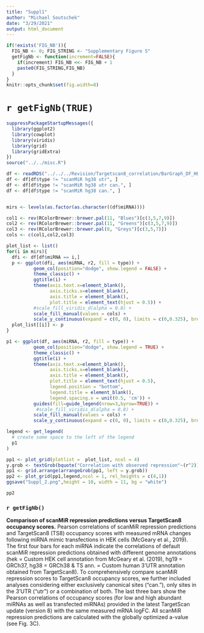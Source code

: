 ```yaml
---
title: "Suppl1"
author: "Michael Soutschek"
date: "3/29/2021"
output: html_document
---
```



```r
if(!exists('FIG_NB')){
  FIG_NB <- 0; FIG_STRING <- "Supplementary Figure S"
  getFigNb <- function(increment=FALSE){
    if(increment) FIG_NB <<- FIG_NB + 1
    paste0(FIG_STRING,FIG_NB)
  }
}
knitr::opts_chunk$set(fig.width=8)
```

# `r getFigNb(TRUE)`



```r
suppressPackageStartupMessages({
  library(ggplot2)
  library(cowplot)
  library(viridis)
  library(grid)
  library(gridExtra)
})
source("../../misc.R")
```


```r

df <- readRDS("../../../Revision/Targetscan8_correlation/BarGraph_DF_HEK_revision.rds")
df <- df[df$type != "scanMiR hg38 utr", ]
df <- df[df$type != "scanMiR hg38 utr can.", ]
df <- df[df$type != "scanMiR hg38 can.", ]


mirs <- levels(as.factor(as.character((df$miRNA))))

col1 <- rev(RColorBrewer::brewer.pal(11, "Blues")[c(3,5,7,9)])
col2 <- rev(RColorBrewer::brewer.pal(11, "Greens")[c(3,5,7,9)])
col3 <- rev(RColorBrewer::brewer.pal(8, "Greys")[c(3,5,7)])
cols <- c(col1,col2,col3)

plot_list <- list()
for(i in mirs){
  dfi <- df[df$miRNA == i,]
  p <- ggplot(dfi, aes(miRNA, r2, fill = type)) + 
          geom_col(position="dodge", show.legend = FALSE) +
          theme_classic() +
          ggtitle(i) +
          theme(axis.text.x=element_blank(),
                axis.ticks.x=element_blank(),
                axis.title = element_blank(),
                plot.title = element_text(hjust = 0.5)) +
          #scale_fill_viridis_d(alpha = 0.8) +
          scale_fill_manual(values = cols) +
          scale_y_continuous(expand = c(0, 0), limits = c(0,0.325), breaks = c(0,0.05,0.1,0.15,0.2,0.25,0.3) ) 
  plot_list[[i]] <- p
}

p1 <- ggplot(df, aes(miRNA, r2, fill = type)) + 
          geom_col(position="dodge", show.legend = TRUE) +
          theme_classic() +
          ggtitle(i) +
          theme(axis.text.x=element_blank(),
                axis.ticks.x=element_blank(),
                axis.title = element_blank(),
                plot.title = element_text(hjust = 0.5),
                legend.position = "bottom",
                legend.title = element_blank(),
                legend.spacing.x = unit(0.5, 'cm')) +
          guides(fill=guide_legend(nrow=3,byrow=TRUE)) +
           #scale_fill_viridis_d(alpha = 0.8) +
          scale_fill_manual(values = cols) +
          scale_y_continuous(expand = c(0, 0), limits = c(0,0.325), breaks = c(0,0.05,0.1,0.15,0.2,0.25,0.3) ) 

legend <- get_legend(
  # create some space to the left of the legend
  p1
)
```


```r
pp1 <- plot_grid(plotlist =  plot_list, ncol = 4) 
y.grob <- textGrob(bquote("Correlation with observed repression"~(r^2)),gp=gpar(fontsize=15),rot=90)
pp1 <- grid.arrange(arrangeGrob(pp1, left = y.grob))
pp2 <- plot_grid(pp1,legend,ncol = 1, rel_heights = c(4,1))
ggsave("Suppl_2.png",height = 10, width = 11, bg = "white")
```

```r
pp2
```


### `r getFigNb()`

**Comparison of scanMiR repression predictions versus TargetScan8 occupancy scores.** Pearson correlations of scanMiR repression predictions and TargetScan8 (TS8) occupancy scores with measured mRNA changes following miRNA mimic transfections in HEK cells (McGeary et al., 2019). The first four bars for each miRNA indicate the correlations of default scanMiR repression predictions obtained with different genome annotations (hek = Custom HEK cell annotation from McGeary et al. (2019), hg19 = GRCh37, hg38 = GRCh38 & TS ann. = Custom human 3'UTR annotation obtained from TargetScan8). To comprehensively compare scanMiR repression scores to TargetScan8 occupancy scores, we further included analyses considering either exclusively canonical sites ("can."), only sites in the 3'UTR ("utr") or a combination of both. The last three bars show the Pearson correlations of occupancy scores (for low and high abundant miRNAs as well as transfected miRNAs) provided in the latest TargetScan update (version 8) with the same measured mRNA logFC. All scanMiR repression predictions are calculated with the globally optimized a-value (see Fig. 3C).
